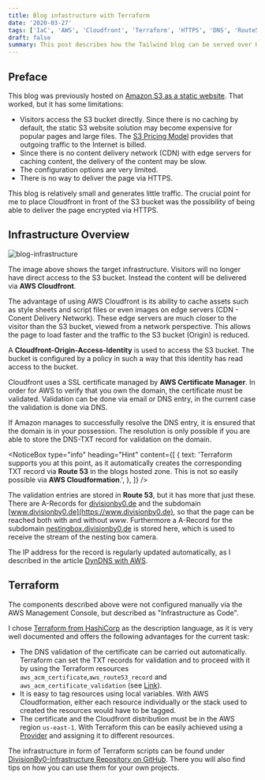 ```yaml
---
title: Blog infastructure with Terraform
date: '2020-03-27'
tags: ['IaC', 'AWS', 'Cloudfront', 'Terraform', 'HTTPS', 'DNS', 'Route53']
draft: false
summary: This post describes how the Tailwind blog can be served over HTTPS with AWS Cloudfront. The entire AWS infrastructure is managed via Terraform as infrastructure as code (IaC).
---
```


## Preface

This blog was previously hosted on [Amazon S3 as a static website](https://docs.aws.amazon.com/de_de/AmazonS3/latest/dev/WebsiteHosting.html).
That worked, but it has some limitations:

- Visitors access the S3 bucket directly. Since there is no caching by default, the static S3 website solution may become expensive for popular pages and large files. The [S3 Pricing Model](https://aws.amazon.com/de/s3/pricing/) provides that outgoing traffic to the Internet is billed.
- Since there is no content delivery network (CDN) with edge servers for caching content, the delivery of the content may be slow.
- The configuration options are very limited.
- There is no way to deliver the page via HTTPS.

This blog is relatively small and generates little traffic. The crucial point for me to place Cloudfront in front of the S3 bucket was the possibility of being able to deliver the page encrypted via HTTPS.

## Infrastructure Overview

![blog-infrastructure](/static/blog/2020-03-27-blog-infrastucture.png 'technical infrastructure of divisionby0 blog')

The image above shows the target infrastructure. Visitors will no longer have direct access to the S3 bucket. Instead the content will be delivered via **AWS Cloudfront**.

The advantage of using AWS Cloudfront is its ability to cache assets such as style sheets and script files or even images on edge servers (CDN - Conent Delivery Network).
These edge servers are much closer to the visitor than the S3 bucket, viewed from a network perspective.
This allows the page to load faster and the traffic to the S3 bucket (Origin) is reduced.

A **Cloudfront-Origin-Access-Identity** is used to access the S3 bucket. The bucket is configured by a policy in such a way that this identity has read access to the bucket.

Cloudfront uses a SSL certificate managed by **AWS Certificate Manager**. In order for AWS to verify that you own the domain, the certificate must be validated.
Validation can be done via email or DNS entry, in the current case the validation is done via DNS.

If Amazon manages to successfully resolve the DNS entry, it is ensured that the domain is in your possession.
The resolution is only possible if you are able to store the DNS-TXT record for validation on the domain.

<NoticeBox
  type="info"
  heading="Hint"
  content={[
    {
      text: 'Terraform supports you at this point, as it automatically creates the corresponding TXT record via <b>Route 53</b> in the blogs hosted zone. This is not so easily possible via <b>AWS Cloudformation</b>.',
    },
  ]}
/>

The validation entries are stored in **Route 53**, but it has more that just these. There are A-Records for [divisionby0.de](https://divisionby0.de) and the subdomain [www.divisionby0.de](https://www.divisionby0.de), so that the page can be reached both with and without _www_.
Furthermore a A-Record for the subdomain [nestingbox.divisionby0.de](http://nestingbox.divisionby0.de) is stored here, which is used to receive the stream of the nesting box camera.

The IP address for the record is regularly updated automatically, as I described in the article [DynDNS with AWS](https://divisionby0.de/blog/2019-09-15--AWS-DynDNS).

## Terraform

The components described above were not configured manually via the AWS Management Console, but described as "Infrastructure as Code".

I chose [Terraform from HashiCorp](https://www.terraform.io/) as the description language, as it is very well documented and offers the following advantages for the current task:

- The DNS validation of the certificate can be carried out automatically. Terraform can set the TXT records for validation and to proceed with it by using the Terraform resources `aws_acm_certificate`,`aws_route53_record` and `aws_acm_certificate_validation` (see [Link](https://www.terraform.io/docs/providers/aws/r/acm_certificate_validation.html)).
- It is easy to tag resources using local variables. With AWS Cloudformation, either each resource individually or the stack used to created the resources would have to be tagged.
- The certificate and the Cloudfront distribution must be in the AWS region `us-east-1`. With Terraform this can be easily achieved using a [Provider](https://www.terraform.io/docs/providers/aws/index.html) and assigning it to different resources.

The infrastructure in form of Terraform scripts can be found under [DivisionBy0-Infrastructure Repository on GitHub](https://github.com/CNoetzel/DivisionBy0-Infrastructure).
There you will also find tips on how you can use them for your own projects.
